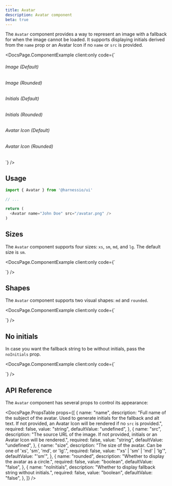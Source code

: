 ```yaml
---
title: Avatar
description: Avatar component
beta: true
---
```


The `Avatar` component provides a way to represent an image with a fallback for when the image cannot be loaded. It supports displaying initials derived from the `name` prop or an Avatar Icon if no `name` or `src` is provided.


<DocsPage.ComponentExample
  client:only
  code={`<div className="flex flex-col gap-10">
    <div>
      <h6 className="font-semibold mb-cn-xs text-center">Image (Default)</h6>
      <div className="flex items-center justify-center gap-6">
        <Avatar name="John Doe" src="/avatar.png" size="xs" />
        <Avatar name="John Doe" src="/avatar.png" size="sm" />
        <Avatar name="John Doe" src="/avatar.png" size="md" />
        <Avatar name="John Doe" src="/avatar.png" size="lg" />
      </div>
    </div>
    <div>
      <h6 className="font-semibold mb-cn-xs text-center">Image (Rounded)</h6>
      <div className="flex items-center justify-center gap-6">
        <Avatar name="John Doe" src="/avatar.png" size="xs" rounded />
        <Avatar name="John Doe" src="/avatar.png" size="sm" rounded />
        <Avatar name="John Doe" src="/avatar.png" size="md" rounded />
        <Avatar name="John Doe" src="/avatar.png" size="lg" rounded />
      </div>
    </div>
    <div>
      <h6 className="font-semibold mb-cn-xs text-center">Initials (Default)</h6>
      <div className="flex items-center justify-center gap-6">
        <Avatar name="John Doe" size="xs" />
        <Avatar name="John Doe" size="sm" />
        <Avatar name="John Doe" size="md" />
        <Avatar name="John Doe" size="lg" />
      </div>
    </div>
    <div>
      <h6 className="font-semibold mb-cn-xs text-center">Initials (Rounded)</h6>
      <div className="flex items-center justify-center gap-6">
        <Avatar name="John Doe" size="xs" rounded />
        <Avatar name="John Doe" size="sm" rounded />
        <Avatar name="John Doe" size="md" rounded />
        <Avatar name="John Doe" size="lg" rounded />
      </div>
    </div>
    <div>
      <h6 className="font-semibold mb-cn-xs text-center">Avatar Icon (Default)</h6>
      <div className="flex items-center justify-center gap-6">
        <Avatar size="xs" />
        <Avatar size="sm" />
        <Avatar size="md" />
        <Avatar size="lg" />
      </div>
    </div>
    <div>
      <h6 className="font-semibold mb-cn-xs text-center">Avatar Icon (Rounded)</h6>
      <div className="flex items-center justify-center gap-6">
        <Avatar size="xs" rounded />
        <Avatar size="sm" rounded />
        <Avatar size="md" rounded />
        <Avatar size="lg" rounded />
      </div>
    </div>
</div>`}
/>

## Usage

```typescript jsx
import { Avatar } from '@harnessio/ui'

// ...

return (
  <Avatar name="John Doe" src="/avatar.png" />
)
```

## Sizes

The `Avatar` component supports four sizes: `xs`, `sm`, `md`, and `lg`. The default size is `sm`.

<DocsPage.ComponentExample
  client:only
  code={`<div className="flex items-center gap-6">
    <Avatar name="John Doe" src="/avatar.png" size="xs" />
    <Avatar name="John Doe" src="/avatar.png" size="sm" />
    <Avatar name="John Doe" src="/avatar.png" size="md" />
    <Avatar name="John Doe" src="/avatar.png" size="lg" />
</div>`}
/>

## Shapes

The `Avatar` component supports two visual shapes: `md` and `rounded`.

<DocsPage.ComponentExample
  client:only
  code={`<div className="flex items-center gap-6">
    <Avatar name="John Doe" />
    <Avatar name="John Doe" rounded />
</div>`}
/>

## No initials

In case you want the fallback string to be without initials, pass the `noInitials` prop.

<DocsPage.ComponentExample
  client:only
  code={`<div className="flex items-center gap-6">
    <Avatar noInitials name="+22" size="lg" rounded />
    <Avatar noInitials name="+222" size="lg" rounded />
</div>`}
/>

## API Reference

The `Avatar` component has several props to control its appearance:

<DocsPage.PropsTable
  props={[
    {
      name: "name",
      description:
        "Full name of the subject of the avatar. Used to generate initials for the fallback and alt text. If not provided, an Avatar Icon will be rendered if no `src` is provided.",
      required: false,
      value: "string",
      defaultValue: "undefined",
    },
    {
      name: "src",
      description:
        "The source URL of the image. If not provided, initials or an Avatar Icon will be rendered.",
      required: false,
      value: "string",
      defaultValue: "undefined",
    },
    {
      name: "size",
      description:
        "The size of the avatar. Can be one of 'xs', 'sm', 'md', or 'lg'.",
      required: false,
      value: "'xs' | 'sm' | 'md' | 'lg'",
      defaultValue: "'sm'",
    },
    {
      name: "rounded",
      description: "Whether to display the avatar as a circle.",
      required: false,
      value: "boolean",
      defaultValue: "false",
    },
    {
      name: "noInitials",
      description: "Whether to display fallback string without initials.",
      required: false,
      value: "boolean",
      defaultValue: "false",
    },
  ]}
/>
